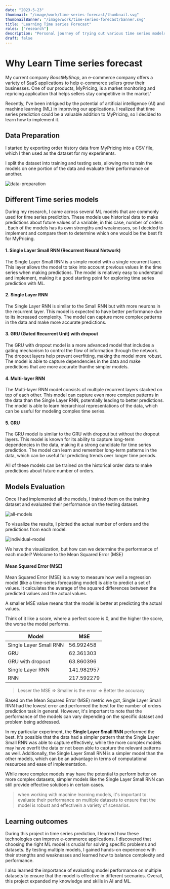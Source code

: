 ```yaml
---
date: "2023-5-23"
thumbnail: "/image/work/time-series-forecast/thumbnail.svg"
thumbnailBanner: "/image/work/time-series-forecast/banner.svg"
title: "Learning Time series Forecast"
roles: ["research"]
description: "Personal journey of trying out various time series models to find the best fit for my use case"
draft: false
---
```


# Why Learn Time series forecast

My current company _BoostMyShop_, an e-commerce company offers a variety of SaaS applications to help e-commerce sellers grow their businesses. One of our products, MyPricing, is a market monitoring and repricing application that helps sellers stay competitive in the market.'

Recently, I've been intrigued by the potential of artificial intelligence (AI) and machine learning (ML) in improving our applications. I realized that time series prediction could be a valuable addition to MyPricing, so I decided to learn how to implement it.

## Data Preparation

I started by exporting order history data from MyPricing into a CSV file, which I then used as the dataset for my experiments.

I split the dataset into training and testing sets, allowing me to train the models on one portion of the data and evaluate their performance on another.

![data-preparation](/image/work/time-series-forecast/data-preparation.png)

## Different Time series models

During my research, I came across several ML models that are commonly used for time series prediction. These models use historical data to make predictions about future values of a variable, in this case, number of orders . Each of the models has its own strengths and weaknesses, so I decided to implement and compare them to determine which one would be the best fit for MyPricing.

#### 1. Single Layer Small RNN (Recurrent Neural Network)

The Single Layer Small RNN is a simple model with a single recurrent layer. This layer allows the model to take into account previous values in the time series when making predictions. The model is relatively easy to understand and implement, making it a good starting point for exploring time series prediction with ML.

#### 2. Single Layer RNN

The Single Layer RNN is similar to the Small RNN but with more neurons in the recurrent layer. This model is expected to have better performance due to its increased complexity. The model can capture more complex patterns in the data and make more accurate predictions.

#### 3. GRU (Gated Recurrent Unit) with dropout

The GRU with dropout model is a more advanced model that includes a gating mechanism to control the flow of information through the network. The dropout layers help prevent overfitting, making the model more robust. The model is able to capture dependencies in the data and make predictions that are more accurate thanthe simpler models.

#### 4. Multi-layer RNN

The Multi-layer RNN model consists of multiple recurrent layers stacked on top of each other. This model can capture even more complex patterns in the data than the Single Layer RNN, potentially leading to better predictions. The model is able to learn hierarchical representations of the data, which can be useful for modeling complex time series.

#### 5. GRU

The GRU model is similar to the GRU with dropout but without the dropout layers. This model is known for its ability to capture long-term dependencies in the data, making it a strong candidate for time series prediction. The model can learn and remember long-term patterns in the data, which can be useful for predicting trends over longer time periods.

All of these models can be trained on the historical order data to make predictions about future number of orders.

## Models Evaluation

Once I had implemented all the models, I trained them on the training dataset and evaluated their performance on the testing dataset.

![all-models](/image/work/time-series-forecast/all-models.png)

To visualize the results, I plotted the actual number of orders and the predictions from each model.

![individual-model](/image/work/time-series-forecast/individual-model.png)

We have the visualization, but how can we determine the performance of each model? Welcome to the Mean Squared Error (MSE)

#### Mean Squared Error (MSE)

Mean Squared Error (MSE) is a way to measure how well a regression model (like a time-series forecasting model) is able to predict a set of values. It calculates the average of the squared differences between the predicted values and the actual values.

A smaller MSE value means that the model is better at predicting the actual values.

Think of it like a score, where a perfect score is 0, and the higher the score, the worse the model performs.

| Model                  | MSE        |
| ---------------------- | ---------- |
| Single Layer Small RNN | 56.992458  |
| GRU                    | 62.361303  |
| GRU with dropout       | 63.860396  |
| Single Layer RNN       | 141.982957 |
| RNN                    | 217.592279 |

> Lesser the MSE => Smaller is the error => Better the accuracy

Based on the Mean Squared Error (MSE) metric we got, Single Layer Small RNN had the lowest error and performed the best for the number of orders prediction task in general. However, it's important to note that the performance of the models can vary depending on the specific dataset and problem being addressed.

In my particular experiment, the **Single Layer Small RNN** performed the best. It's possible that the data had a simpler pattern that the Single Layer Small RNN was able to capture effectively, while the more complex models may have overfit the data or not been able to capture the relevant patterns as well. Additionally, the Single Layer Small RNN is a simpler model than the other models, which can be an advantage in terms of computational resources and ease of implementation.

While more complex models may have the potential to perform better on more complex datasets, simpler models like the Single Layer Small RNN can still provide effective solutions in certain cases.

> when working with machine learning models, it's important to evaluate their performance on multiple datasets to ensure that the model is robust and effectivein a variety of scenarios.

## Learning outcomes

During this project in time series prediction, I learned how these technologies can improve e-commerce applications. I discovered that choosing the right ML model is crucial for solving specific problems and datasets. By testing multiple models, I gained hands-on experience with their strengths and weaknesses and learned how to balance complexity and performance.

I also learned the importance of evaluating model performance on multiple datasets to ensure that the model is effective in different scenarios. Overall, this project expanded my knowledge and skills in AI and ML.
